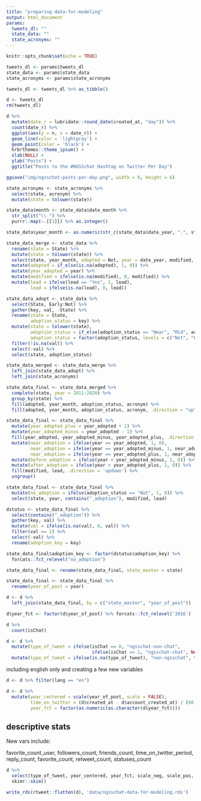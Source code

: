 ```yaml
---
title: "preparing-data-for-modeling"
output: html_document
params:
  tweets_dl: ""
  state_data: ""
  state_acronyms: ""
---
```


```r
knitr::opts_chunk$set(echo = TRUE)
```

```r
tweets_dl <- params$tweets_dl
state_data <- params$state_data
state_acronyms <- params$state_acronyms
```

```r
tweets_dl <- tweets_dl %>% as_tibble()

d <- tweets_dl
rm(tweets_dl)
```

```r
d %>% 
  mutate(date_r = lubridate::round_date(created_at, "day")) %>% 
  count(date_r) %>% 
  ggplot(aes(y = n, x = date_r)) +
  geom_line(color = 'lightgray') +
  geom_point(color = 'black') +
  hrbrthemes::theme_ipsum() +
  xlab(NULL) +
  ylab("Posts") +
  ggtitle("Posts to the #NGSSchat Hashtag on Twitter Per Day")

ggsave("img/ngsschat-posts-per-day.png", width = 8, height = 6)
```

```r
state_acronyms <- state_acronyms %>% 
  select(state, acronym) %>% 
  mutate(state = tolower(state))

state_data$month <- state_data$date_month %>% 
  str_split("\\-") %>% 
  purrr::map(~.[[1]]) %>% as.integer()

state_data$year_month <- as.numeric(str_c(state_data$date_year, ".", state_data$month))

state_data_merge <- state_data %>% 
  rename(state = State) %>% 
  mutate(state = tolower(state)) %>% 
  select(state, year_month, adopted = Not, year = date_year, modified, lead) %>% 
  mutate(adopted = if_else(is.na(adopted), 1, 0)) %>% 
  mutate(year_adopted = year) %>% 
  mutate(modified = ifelse(is.na(modified), 0, modified)) %>% 
  mutate(lead = ifelse(lead == "Yes", 1, lead),
         lead = ifelse(is.na(lead), 0, lead))

state_data_adopt <- state_data %>%
  select(State, Early:Not) %>%
  gather(key, val, -State) %>%
  rename(state = State,
         adoption_status = key) %>%
  mutate(state = tolower(state),
         adoption_status = if_else(adoption_status == "Near", "Mid", adoption_status),
         adoption_status = factor(adoption_status, levels = c("Not", "Early", "Mid", "Late"))) %>%
  filter(!is.na(val)) %>%
  select(-val) %>% 
  select(state, adoption_status)

state_data_merged <- state_data_merge %>% 
  left_join(state_data_adopt) %>% 
  left_join(state_acronyms)

state_data_final <- state_data_merged %>% 
  complete(state, year = 2011:2020) %>% 
  group_by(state) %>% 
  fill(adopted, year_month, adoption_status, acronym) %>% 
  fill(adopted, year_month, adoption_status, acronym, .direction = "up")

state_data_final <- state_data_final %>% 
  mutate(year_adopted_plus = year_adopted + 1) %>% 
  mutate(year_adopted_minus = year_adopted - 1) %>% 
  fill(year_adopted, year_adopted_minus, year_adopted_plus, .direction = "updown") %>% 
  mutate(near_adoption = ifelse(year == year_adopted, 1, 0),
         near_adoption = ifelse(year == year_adopted_minus, 1, near_adoption),
         near_adoption = ifelse(year == year_adopted_plus, 1, near_adoption)) %>% 
  mutate(before_adoption = ifelse(year < year_adopted_minus, 1, 0)) %>% 
  mutate(after_adoption = ifelse(year > year_adopted_plus, 1, 0)) %>% 
  fill(modified, lead, .direction = 'updown') %>% 
  ungroup()

state_data_final <- state_data_final %>% 
  mutate(no_adoption = ifelse(adoption_status == "Not", 1, 0)) %>% 
  select(state, year, contains("_adoption"), modified, lead)

dstatus <- state_data_final %>% 
  select(contains("_adoption")) %>% 
  gather(key, val) %>% 
  mutate(val = ifelse(is.na(val), 0, val)) %>% 
  filter(val == 1) %>% 
  select(-val) %>% 
  rename(adoption_key = key)

state_data_final$adoption_key <- factor(dstatus$adoption_key) %>% 
  forcats::fct_relevel("no_adoption")

state_data_final <- rename(state_data_final, state_master = state)
```

```r
state_data_final <- state_data_final %>% 
  rename(year_of_post = year)

d <- d %>% 
  left_join(state_data_final, by = c("state_master", "year_of_post"))
```

```r
d$year_fct <- factor(d$year_of_post) %>% forcats::fct_relevel('2016')
```

```r
d %>% 
  count(isChat)

d <- d %>% 
  mutate(type_of_tweet = ifelse(isChat == 0, "ngsschat-non-chat",
                                ifelse(isChat == 1, "ngsschat-chat", NA))) %>% 
  mutate(type_of_tweet = ifelse(is.na(type_of_tweet), "non-ngsschat", type_of_tweet))
```

including english only and creating a few new variables

```r
d <- d %>% filter(lang == "en")

d <- d %>% 
  mutate(year_centered = scale(year_of_post, scale = FALSE),
         time_on_twitter = (d$created_at - d$account_created_at) / (60 * 60 * 24) / 365,
         year_fct = factor(as.numeric(as.character(d$year_fct))))
```

## descriptive stats

New vars include:

favorite_count_user, followers_count, friends_count, time_on_twitter_period, reply_count, favorite_count, retweet_count, statuses_count

```r
d %>% 
  select(type_of_tweet, year_centered, year_fct, scale_neg, scale_pos, senti_scale, senti_binary, state_master, screen_name, year_of_post, near_adoption, before_adoption, after_adoption, no_adoption, favorite_count_user, retweet_count_user, followers_count, friends_count, time_on_twitter_period, reply_count, favorite_count, retweet_count, statuses_count, isTeacher) %>% 
  skimr::skim()
```

```r
write_rds(rtweet::flatten(d), 'data/ngsschat-data-for-modeling.rds')
```
